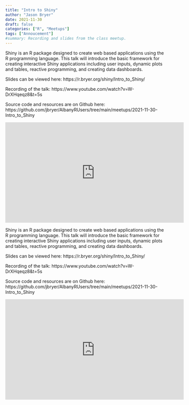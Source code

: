 ```yaml
---
title: "Intro to Shiny"
author: "Jason Bryer"
date: 2021-11-30
draft: false
categories: ["R", "Meetups"]
tags: ["Annoucement"]
#summary: Recording and slides from the class meetup.
---
```


Shiny is an R package designed to create web based applications using the R programming language. This talk will introduce the basic framework for creating interactive Shiny applications including user inputs, dynamic plots and tables, reactive programming, and creating data dashboards.

Slides can be viewed here: https://r.bryer.org/shiny/Intro_to_Shiny/

Recording of the talk: https://www.youtube.com/watch?v=W-DrXHqeqz8&t=5s

Source code and resources are on Github here: https://github.com/jbryer/AlbanyRUsers/tree/main/meetups/2021-11-30-Intro_to_Shiny

<iframe width="560" height="315" src="https://www.youtube.com/embed/W-DrXHqeqz8" title="YouTube video player" frameborder="0" allow="accelerometer; autoplay; clipboard-write; encrypted-media; gyroscope; picture-in-picture" allowfullscreen></iframe>

<!--more-->

Shiny is an R package designed to create web based applications using the R programming language. This talk will introduce the basic framework for creating interactive Shiny applications including user inputs, dynamic plots and tables, reactive programming, and creating data dashboards.

Slides can be viewed here: https://r.bryer.org/shiny/Intro_to_Shiny/

Recording of the talk: https://www.youtube.com/watch?v=W-DrXHqeqz8&t=5s

Source code and resources are on Github here: https://github.com/jbryer/AlbanyRUsers/tree/main/meetups/2021-11-30-Intro_to_Shiny

<iframe width="560" height="315" src="https://www.youtube.com/embed/W-DrXHqeqz8" title="YouTube video player" frameborder="0" allow="accelerometer; autoplay; clipboard-write; encrypted-media; gyroscope; picture-in-picture" allowfullscreen></iframe>

